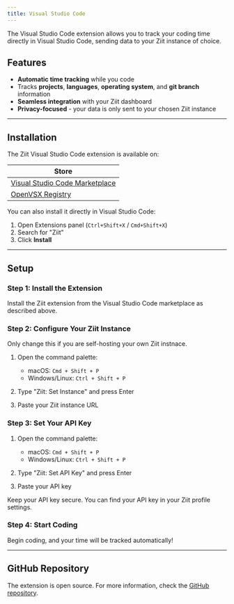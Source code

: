 ```yaml
---
title: Visual Studio Code
---
```


The Visual Studio Code extension allows you to track your coding time directly in Visual Studio Code, sending data to your Ziit instance of choice.

## Features

- **Automatic time tracking** while you code
- Tracks **projects**, **languages**, **operating system**, and **git branch** information
- **Seamless integration** with your Ziit dashboard
- **Privacy-focused** - your data is only sent to your chosen Ziit instance

---

## Installation

The Ziit Visual Studio Code extension is available on:

| Store                                                                                                       |
| ----------------------------------------------------------------------------------------------------------- |
| [Visual Studio Code Marketplace](https://marketplace.visualstudio.com/items?itemName=0PandaDEV.ziit-vscode) |
| [OpenVSX Registry](https://open-vsx.org/extension/0PandaDEV/ziit-vscode)                                    |

You can also install it directly in Visual Studio Code:

1. Open Extensions panel (`Ctrl+Shift+X` / `Cmd+Shift+X`)
2. Search for "Ziit"
3. Click **Install**

---

## Setup

### Step 1: Install the Extension

Install the Ziit extension from the Visual Studio Code marketplace as described above.

### Step 2: Configure Your Ziit Instance

<Callout title="Info" type="info">
  Only change this if you are self-hosting your own Ziit instnace.
</Callout>

1. Open the command palette:

   - macOS: `Cmd + Shift + P`
   - Windows/Linux: `Ctrl + Shift + P`

2. Type "Ziit: Set Instance" and press Enter

3. Paste your Ziit instance URL

### Step 3: Set Your API Key

1. Open the command palette:

   - macOS: `Cmd + Shift + P`
   - Windows/Linux: `Ctrl + Shift + P`

2. Type "Ziit: Set API Key" and press Enter

3. Paste your API key

<Callout title="Note" type="warn">
  Keep your API key secure. You can find your API key in your Ziit profile
  settings.
</Callout>

### Step 4: Start Coding

Begin coding, and your time will be tracked automatically!

---

## GitHub Repository

The extension is open source. For more information, check the [GitHub repository](https://github.com/0PandaDEV/ziit-vscode).
